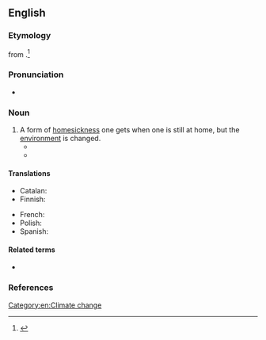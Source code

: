 ==English==

===Etymology===
{{coin|en|nat=Australian|occ=philosopher and researcher|Glenn Albrecht|in=2005|nobycat=1}} from {{af|en|lang1=la|sōlācium|t1=solace, comfort|-algia|t2=pain}}.<ref>{{cite-journal|en|work=Wired Magazine|date=2007-12-20|author=Clive Thompson|title=Clive Thompson on How the Next Victim of Climate Change Will Be Our Minds|issue=16.01|url=http://www.wired.com/techbiz/people/magazine/16-01/st_thompson/|archiveurl=https://archive.is/20130630162026/www.wired.com/techbiz/people/magazine/16-01/st_thompson/|archivedate=2013-06-30}}</ref>

===Pronunciation===
* {{IPA|en|/ˌsɒləsˈtældʒə/}}

===Noun===
{{en-noun|-}}

# A form of [[homesick]]ness one gets when one is still at home, but the [[environment]] is changed.
#* {{quote-book|en|year=2010|author=Albert Bates|title=The Biochar Solution: Carbon Farming and Climate Change|publisher=New Society Publishers|ISBN=9781550924596|passage=
There are many people writing and talking about extinction now, and about '''solastalgia''', the psychic or existential distress caused by environmental change.  Artists, musicians, dancers, and screenwriters are wringing profound '''solastalgia''' from the recesses of our collective subconscious and spinning its trajectory out into the light where we can get a better sense of it.}}
#* {{quote-book|en|title=The Villa at the Edge of the Empire |author=Fiona Farrell |year=2015 |page=342 |ISBN=9781775537519 |passage=Part of what I feel in this city is '''solastalgia''', not so much for buildings as for the routines I established around those buildings: the walk to visit friends in the CBD, the stroll to the cinema. }}

====Translations====
{{trans-top|form of homesickness}}
* Catalan: {{t|ca|solastàlgia|f}}
* Finnish: {{t+|fi|solastalgia}}
{{trans-mid}}
* French: {{t+|fr|solastalgie|f}}
* Polish: {{t+|pl|solastalgia|f}}
* Spanish: {{t|es|solastalgia|f}}
{{trans-bottom}}

====Related terms====
* {{l|en|nostalgia}}

===References===
<references/>

[[Category:en:Climate change]]